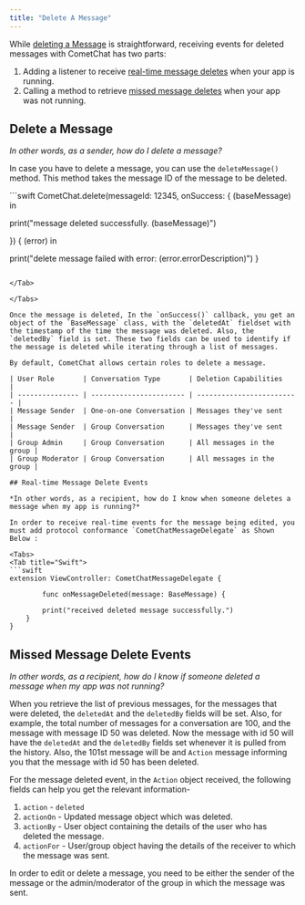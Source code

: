 ```yaml
---
title: "Delete A Message"
---
```




While [deleting a Message](/docs/sdk/ios/3.0/delete-a-message#delete-a-message) is straightforward, receiving events for deleted messages with CometChat has two parts:

1. Adding a listener to receive [real-time message deletes](/docs/sdk/ios/3.0/delete-a-message#real-time-message-delete-events) when your app is running.
2. Calling a method to retrieve [missed message deletes](/docs/sdk/ios/3.0/delete-a-message#missed-message-delete-events) when your app was not running.

## Delete a Message

*In other words, as a sender, how do I delete a message?*

In case you have to delete a message, you can use the `deleteMessage()` method. This method takes the message ID of the message to be deleted.

<Tabs>
<Tab title="Swift">
```swift
CometChat.delete(messageId: 12345, onSuccess: { (baseMessage) in
                
   print("message deleted successfully. \(baseMessage)")
                
}) { (error) in
                
   print("delete message failed with error: \(error.errorDescription)")
}
```

</Tab>

</Tabs>

Once the message is deleted, In the `onSuccess()` callback, you get an object of the `BaseMessage` class, with the `deletedAt` fieldset with the timestamp of the time the message was deleted. Also, the `deletedBy` field is set. These two fields can be used to identify if the message is deleted while iterating through a list of messages.

By default, CometChat allows certain roles to delete a message.

| User Role       | Conversation Type       | Deletion Capabilities     |
| --------------- | ----------------------- | ------------------------- |
| Message Sender  | One-on-one Conversation | Messages they've sent     |
| Message Sender  | Group Conversation      | Messages they've sent     |
| Group Admin     | Group Conversation      | All messages in the group |
| Group Moderator | Group Conversation      | All messages in the group |

## Real-time Message Delete Events

*In other words, as a recipient, how do I know when someone deletes a message when my app is running?*

In order to receive real-time events for the message being edited, you must add protocol conformance `CometChatMessageDelegate` as Shown Below :

<Tabs>
<Tab title="Swift">
```swift
extension ViewController: CometChatMessageDelegate {

		func onMessageDeleted(message: BaseMessage) {
        
        print("received deleted message successfully.")
    }
}
```

</Tab>

</Tabs>

## Missed Message Delete Events

*In other words, as a recipient, how do I know if someone deleted a message when my app was not running?*

When you retrieve the list of previous messages, for the messages that were deleted, the `deletedAt` and the `deletedBy` fields will be set. Also, for example, the total number of messages for a conversation are 100, and the message with message ID 50 was deleted. Now the message with id 50 will have the `deletedAt` and the `deletedBy` fields set whenever it is pulled from the history. Also, the 101st message will be and `Action` message informing you that the message with id 50 has been deleted.

For the message deleted event, in the `Action` object received, the following fields can help you get the relevant information-

1. `action` - `deleted`
2. `actionOn` - Updated message object which was deleted.
3. `actionBy` - User object containing the details of the user who has deleted the message.
4. `actionFor` - User/group object having the details of the receiver to which the message was sent.

<Note>

In order to edit or delete a message, you need to be either the sender of the message or the admin/moderator of the group in which the message was sent.

</Note>
